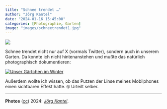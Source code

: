 ```yaml
---
title: "Schnee trendet …"
author: "Jörg Kantel"
date: "2024-01-16 15:45:00"
categories: [Photographie, Garten]
image: "images/schneetrendet1.jpg"
---
```


[![](images/schneetrendet1-b.jpg)](https://www.flickr.com/photos/schockwellenreiter/53468101755/)

Schnee trendet nicht nur auf X (vormals Twitter), sondern auch in unserem Garten. Da konnte ich nicht hintenanstehen und mußte das natürlich photographisch dokumentieren:

[![Unser Gärtchen im Winter](images/schneetrendet2.jpg)](https://www.flickr.com/photos/schockwellenreiter/53467816698/)

Außerdem wollte ich wissen, ob das Putzen der Linse meines Mobilphones einen sichtbaren Effekt hatte.&nbsp;🤓 Urteilt selber.

---

**Photos** ([cc](http://creativecommons.org/licenses/by-nc-nd/2.0/)) 2024: *[Jörg Kantel](http://cognitiones.kantel-chaos-team.de/cv.html)*.